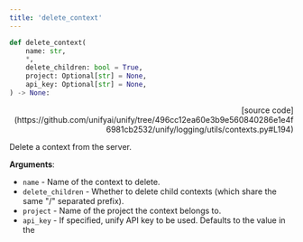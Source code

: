 ```yaml
---
title: 'delete_context'
---
```


```python
def delete_context(
    name: str,
    *,
    delete_children: bool = True,
    project: Optional[str] = None,
    api_key: Optional[str] = None,
) -> None:
```

<p align="right">[source code](https://github.com/unifyai/unify/tree/496cc12ea60e3b9e560840286e1e4f6981cb2532/unify/logging/utils/contexts.py#L194)</p>

Delete a context from the server.

**Arguments**:

- `name` - Name of the context to delete.
- `delete_children` - Whether to delete child contexts (which share the same "/" separated prefix).
- `project` - Name of the project the context belongs to.
- `api_key` - If specified, unify API key to be used. Defaults to the value in the